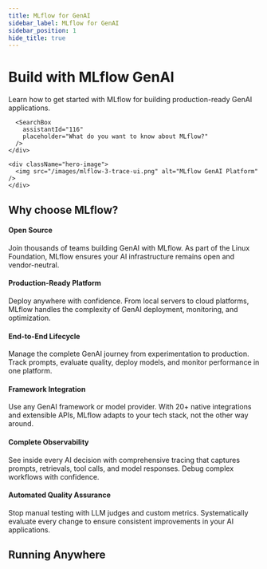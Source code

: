 ```yaml
---
title: MLflow for GenAI
sidebar_label: MLflow for GenAI
sidebar_position: 1
hide_title: true
---
```



<div className="hero-section">
  <div className="hero-content">
    <div className="hero-text">
      <h1>Build with MLflow GenAI</h1>
      <p>Learn how to get started with MLflow for building production-ready GenAI applications.</p>

      <SearchBox
        assistantId="116"
        placeholder="What do you want to know about MLflow?"
      />
    </div>

    <div className="hero-image">
      <img src="/images/mlflow-3-trace-ui.png" alt="MLflow GenAI Platform" />
    </div>
  </div>
</div>

<div className="tiles-grid">
  <TileCard
    icon={Play}
    title="Get Started"
    description="Build your first GenAI app with MLflow"
    href="/genai/getting-started"
    linkText="Start building →"
  />

  <TileCard
    icon={Settings}
    title="Environment Setup"
    description="Install and configure MLflow"
    href="/genai/getting-started/connect-environment"
    linkText="Setup guide →"
  />

  <TileCard
    icon={BookOpen}
    title="API Reference"
    description="Complete API documentation"
    href="https://mlflow.org/docs/latest/api_reference/index.html"
    linkText="Browse APIs →"
  />

  <TileCard
    icon={Search}
    title="Tracing & Debug"
    description="Observe AI application flows"
    href="/genai/tracing"
    linkText="Start tracing →"
  />

  <TileCard
    icon={CheckCircle}
    title="Evaluation"
    description="Test and improve AI quality"
    href="/genai/eval-monitor/"
    linkText="Evaluate apps →"
  />

  <TileCard
    icon={Edit3}
    title="Prompt Engineering"
    description="Design and version prompts"
    href="/genai/prompt-version-mgmt/prompt-registry/"
    linkText="Engineer prompts →"
  />

  <TileCard
    icon={Rocket}
    title="Deploy & Serve"
    description="Production deployment guide"
    href="/genai/serving"
    linkText="Deploy apps →"
  />

  <TileCard
    icon={BarChart3}
    title="Classical ML"
    description="Traditional ML workflows"
    href="/ml"
    linkText="Explore ML →"
  />

  <TileCard
    icon={Link}
    title="Integrations"
    description="Framework connections"
    href="/genai/tracing/integrations"
    linkText="View integrations →"
  />
</div>

## Why choose MLflow?

<div className="feature-highlights">
  <div className="highlight-item">
    <div className="highlight-content">
      <h4>Open Source</h4>
      <p>Join thousands of teams building GenAI with MLflow. As part of the Linux Foundation, MLflow ensures your AI infrastructure remains open and vendor-neutral.</p>
    </div>
  </div>
  <div className="highlight-item">
    <div className="highlight-content">
      <h4>Production-Ready Platform</h4>
      <p>Deploy anywhere with confidence. From local servers to cloud platforms, MLflow handles the complexity of GenAI deployment, monitoring, and optimization.</p>
    </div>
  </div>
  <div className="highlight-item">
    <div className="highlight-content">
      <h4>End-to-End Lifecycle</h4>
      <p>Manage the complete GenAI journey from experimentation to production. Track prompts, evaluate quality, deploy models, and monitor performance in one platform.</p>
    </div>
  </div>
  <div className="highlight-item">
    <div className="highlight-content">
      <h4>Framework Integration</h4>
      <p>Use any GenAI framework or model provider. With 20+ native integrations and extensible APIs, MLflow adapts to your tech stack, not the other way around.</p>
    </div>
  </div>
  <div className="highlight-item">
    <div className="highlight-content">
      <h4>Complete Observability</h4>
      <p>See inside every AI decision with comprehensive tracing that captures prompts, retrievals, tool calls, and model responses. Debug complex workflows with confidence.</p>
    </div>
  </div>
  <div className="highlight-item">
    <div className="highlight-content">
      <h4>Automated Quality Assurance</h4>
      <p>Stop manual testing with LLM judges and custom metrics. Systematically evaluate every change to ensure consistent improvements in your AI applications.</p>
    </div>
  </div>
</div>

## Running Anywhere

<Platform />
